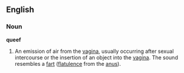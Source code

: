 ==English==
===Noun===
'''queef'''
#An emission of air from the [[vagina]], usually occurring after sexual intercourse or the insertion of an object into the [[vagina]].  The sound resembles a [[fart]] ([[flatulence]] from the [[anus]]).